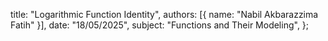   title: "Logarithmic Function Identity",
  authors: [{ name: "Nabil Akbarazzima Fatih" }],
  date: "18/05/2025",
  subject: "Functions and Their Modeling",
};
